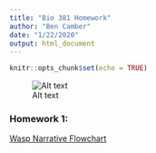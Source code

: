 ```yaml
---
title: "Bio 381 Homework"
author: "Ben Camber"
date: "1/22/2020"
output: html_document
---
```


```r
knitr::opts_chunk$set(echo = TRUE)
```
![Alt text](https://bencamber.github.io/bcamberBio381/Headshot- Ben.PNG)

### Homework 1:
[Wasp Narrative Flowchart](hw1.html)